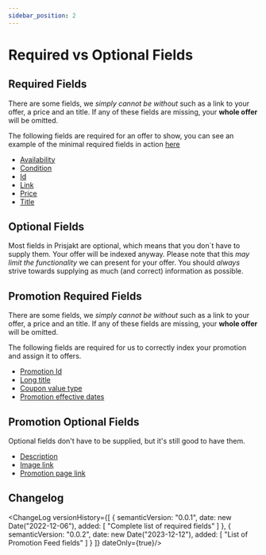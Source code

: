 ```yaml
---
sidebar_position: 2
---
```


# Required vs Optional Fields

## Required Fields

<RequiredField />

There are some fields, we *simply cannot be without* such as a link to your offer, a price and an title. If any of these fields are missing, your **whole offer** will be omitted.

The following fields are required for an offer to show, you can see an example of the minimal required fields in action [here](/examples/minimal)

- [Availability](/fields/offer/availability.md)
- [Condition](/fields/offer/condition.md)
- [Id](/fields/offer/id.md)
- [Link](/fields/offer/link.md)
- [Price](/fields/offer/price.md)
- [Title](/fields/offer/title.md)

## Optional Fields

<OptionalField />

Most fields in Prisjakt are optional, which means that you don´t have to supply them. Your offer will be indexed anyway. Please note that this *may limit the functionality* we can present for your offer. You should *always* strive towards supplying as much (and correct) information as possible.

## Promotion Required Fields

<RequiredField />

There are some fields, we *simply cannot be without* such as a link to your offer, a price and an title. If any of these fields are missing, your **whole offer** will be omitted.

The following fields are required for us to correctly index your promotion and assign it to offers.

- [Promotion Id](/fields/promotion/promotion_id.md)
- [Long title](/fields/promotion/long_title.md)
- [Coupon value type](/fields/promotion/coupon_value_type.md)
- [Promotion effective dates](/fields/promotion/promotion_effective_dates.md)


## Promotion Optional Fields

<OptionalField />

Optional fields don't have to be supplied, but it's still good to have them.

- [Description](/fields/promotion/description.md)
- [Image link](/fields/promotion/image_link.md)
- [Promotion page link](/fields/promotion/promotion_page_link.md)

## Changelog

<ChangeLog versionHistory={[
  {
    semanticVersion: "0.0.1",
    date: new Date("2022-12-06"),
    added: [
        "Complete list of required fields"
    ]
  },
  {
    semanticVersion: "0.0.2",
    date: new Date("2023-12-12"),
    added: [
        "List of Promotion Feed fields"
    ]
  }
]} dateOnly={true}/>